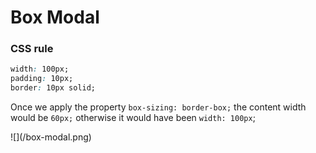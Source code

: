 # Box Modal

<style>{`
    .box-modal-container{
      margin-top: 32px;
    }
    
`}</style>

### CSS rule

```css
width: 100px;
padding: 10px;
border: 10px solid;
```

Once we apply the property `box-sizing: border-box;` the content width would be `60px;`
otherwise it would have been `width: 100px`;

<div className="box-modal-container">![](/box-modal.png)</div>

